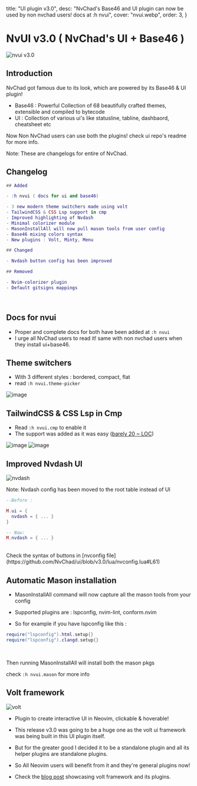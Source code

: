   title: "UI plugin v3.0",
  desc:
    "NvChad's Base46 and UI plugin can now be used by non nvchad users! docs at :h nvui",
  cover: "nvui.webp",
  order: 3,
}

# NvUI v3.0 ( NvChad's UI + Base46 )

![nvui v3.0](/news/nvui.webp)

## Introduction

NvChad got famous due to its look, which are powered by its Base46 & UI plugin!

- Base46 : Powerful Collection of 68 beautifully crafted themes, extensible and compiled to bytecode
- UI : Collection of various ui's like statusline, tabline, dashbaord, cheatsheet etc

Now Non NvChad users can use both the plugins! check ui repo's readme for more info.

Note: These are changelogs for entire of NvChad.

## Changelog
```lua
## Added

- :h nvui ( docs for ui and base46)

- 3 new modern theme switchers made using volt
- TailwindCSS & CSS Lsp support in cmp
- Improved highlighting of Nvdash
- Minimal colorizer module
- MasonInstallAll will now pull mason tools from user config
- Base46 mixing colors syntax
- New plugins : Volt, Minty, Menu 

## Changed 

- Nvdash button config has been improved

## Removed

- Nvim-colorizer plugin
- Default gitsigns mappings

```
<br/>


## Docs for nvui

- Proper and complete docs for both have been added at `:h nvui`
- I urge all NvChad users to read it! same with non nvchad users when they install ui+base46.

## Theme switchers

- With 3 different styles : bordered, compact, flat
- read `:h nvui.theme-picker`

![image](https://github.com/user-attachments/assets/897e46f1-9ae2-4cc2-8fa2-64eff40a90dd)

## TailwindCSS & CSS Lsp in Cmp

- Read `:h nvui.cmp` to enable it
- The support was added as it was easy ([barely 20 ~ LOC](https://github.com/NvChad/ui/blob/v3.0/lua/nvchad/cmp/format.lua))

![image](https://github.com/user-attachments/assets/c44e405b-f0f1-4c56-ae58-85c49b9616a0)
![image](https://github.com/user-attachments/assets/57e88886-7c95-4e77-a252-2021160cd274)

## Improved Nvdash UI

![nvdash](https://github.com/user-attachments/assets/0c7e2c8f-8940-42ea-9c18-7456768d2d05)

Note: Nvdash config has been moved to the root table instead of UI

```lua
--Before :

M.ui = {
  nvdash = { ... }
}

-- Now: 
M.nvdash = { ... }
```
<br/>
Check the syntax of buttons in [nvconfig file](https://github.com/NvChad/ui/blob/v3.0/lua/nvconfig.lua#L61)


## Automatic Mason installation 

- MasonInstallAll command will now capture all the mason tools from your config
- Supported plugins are : lspconfig, nvim-lint, conform.nvim

- So for example if you have lspconfig like this :

```lua 
require("lspconfig").html.setup{}
require("lspconfig").clangd.setup{}
``` 
<br/>

Then running MasonInstallAll will install both the mason pkgs 

check `:h nvui.mason` for more info


## Volt framework

![volt](/news/volt.webp)

- Plugin to create interactive UI in Neovim, clickable & hoverable!

- This release v3.0 was going to be a huge one as the volt ui framework was being built in this UI plugin itself.

- But for the greater good I decided it to be a standalone plugin and all its helper plugins are standalone plugins.

- So All Neovim users will benefit from it and they're general plugins now!

- Check the [blog post](/news/volt) showcasing volt framework and its plugins.
